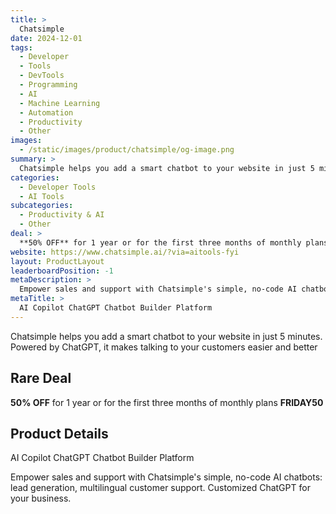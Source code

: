 ```yaml
---
title: >
  Chatsimple
date: 2024-12-01
tags:
  - Developer
  - Tools
  - DevTools
  - Programming
  - AI
  - Machine Learning
  - Automation
  - Productivity
  - Other
images:
  - /static/images/product/chatsimple/og-image.png
summary: >
  Chatsimple helps you add a smart chatbot to your website in just 5 minutes. Powered by ChatGPT, it makes talking to your customers easier and better
categories:
  - Developer Tools
  - AI Tools
subcategories:
  - Productivity & AI
  - Other
deal: >
  **50% OFF** for 1 year or for the first three months of monthly plans **FRIDAY50**
website: https://www.chatsimple.ai/?via=aitools-fyi
layout: ProductLayout
leaderboardPosition: -1
metaDescription: >
  Empower sales and support with Chatsimple's simple, no-code AI chatbots: lead generation, multilingual customer support. Customized ChatGPT for your business.
metaTitle: >
  AI Copilot ChatGPT Chatbot Builder Platform
---
```

Chatsimple helps you add a smart chatbot to your website in just 5 minutes. Powered by ChatGPT, it makes talking to your customers easier and better

## Rare Deal

**50% OFF** for 1 year or for the first three months of monthly plans **FRIDAY50**

## Product Details

AI Copilot ChatGPT Chatbot Builder Platform

Empower sales and support with Chatsimple's simple, no-code AI chatbots: lead generation, multilingual customer support. Customized ChatGPT for your business.
